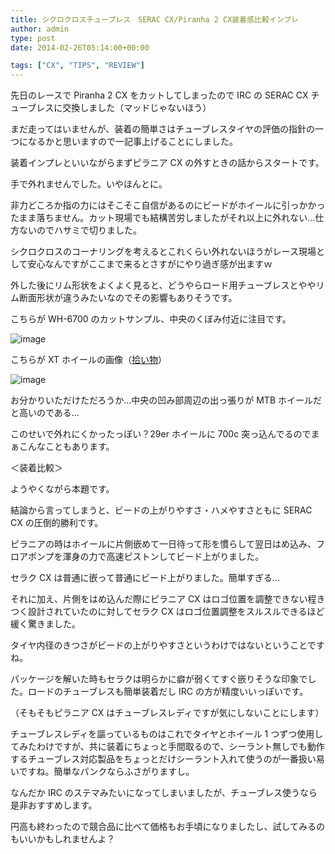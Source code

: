 ---
title: シクロクロスチューブレス　SERAC CX/Piranha 2 CX装着感比較インプレ
author: admin
type: post
date: 2014-02-26T05:14:00+00:00

tags: ["CX", "TIPS", "REVIEW"]
---

先日のレースで Piranha 2 CX をカットしてしまったので IRC の SERAC CX チューブレスに交換しました（マッドじゃないほう）

まだ走ってはいませんが、装着の簡単さはチューブレスタイヤの評価の指針の一つになるかと思いますので一記事上げることにしました。

装着インプレといいながらまずピラニア CX の外すときの話からスタートです。

手で外れませんでした。いやほんとに。

非力どころか指の力にはそこそこ自信があるのにビードがホイールに引っかかったまま落ちません。カット現場でも結構苦労しましたがそれ以上に外れない…仕方ないのでハサミで切りました。

シクロクロスのコーナリングを考えるとこれくらい外れないほうがレース現場として安心なんですがここまで来るとさすがにやり過ぎ感が出ますｗ

外した後にリム形状をよくよく見ると、どうやらロード用チューブレスとややリム断面形状が違うみたいなのでその影響もありそうです。

こちらが WH-6700 のカットサンプル、中央のくぼみ付近に注目です。

![image](./6700-5.jpg)

こちらが XT ホイールの画像（<a href="http://blogs.yahoo.co.jp/guest_syu/10113189.html" target="_blank">拾い物</a>）

![image](./img_0.jpg)

お分かりいただけただろうか…中央の凹み部周辺の出っ張りが MTB ホイールだと高いのである…

このせいで外れにくかったっぽい？29er ホイールに 700c 突っ込んでるのでまぁこんなこともあります。

＜装着比較＞

ようやくながら本題です。

結論から言ってしまうと、ビードの上がりやすさ・ハメやすさともに SERAC CX の圧倒的勝利です。

ピラニアの時はホイールに片側嵌めて一日待って形を慣らして翌日はめ込み、フロアポンプを渾身の力で高速ピストンしてビード上がりました。

セラク CX は普通に嵌って普通にビード上がりました。簡単すぎる…

それに加え、片側をはめ込んだ際にピラニア CX はロゴ位置を調整できない程きつく設計されていたのに対してセラク CX はロゴ位置調整をスルスルできるほど緩く驚きました。

タイヤ内径のきつさがビードの上がりやすさというわけではないということですね。

パッケージを解いた時もセラクは明らかに癖が弱くてすぐ嵌りそうな印象でした。ロードのチューブレスも簡単装着だし IRC の方が精度いいっぽいです。

（そもそもピラニア CX はチューブレスレディですが気にしないことにします）

チューブレスレディを謳っているものはこれでタイヤとホイール 1 つずつ使用してみたわけですが、共に装着にちょっと手間取るので、シーラント無しでも動作するチューブレス対応製品をちょっとだけシーラント入れて使うのが一番扱い易いですね。簡単なパンクならふさがりますし。

なんだか IRC のステマみたいになってしまいましたが、チューブレス使うなら是非おすすめします。

円高も終わったので競合品に比べて価格もお手頃になりましたし、試してみるのもいいかもしれませんよ？

<LinkBox
  isAmazonLink
  url="http://www.amazon.co.jp/exec/obidos/ASIN/B00QHS8BQE/gensobunya-22/ref=nosim/"
/>
